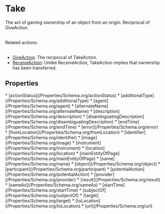   
# Take

The act of gaining ownership of an object from an origin. Reciprocal of GiveAction.<br/><br/>

Related actions:<br/><br/>

<ul>
<li><a class="localLink" href="/GiveAction">GiveAction</a>: The reciprocal of TakeAction.</li>
<li><a class="localLink" href="/ReceiveAction">ReceiveAction</a>: Unlike ReceiveAction, TakeAction implies that ownership has been transferred.</li>
</ul>

## Properties

<Grid>
* [actionStatus](/Properties/Schema.org/actionStatus)
* [additionalType](/Properties/Schema.org/additionalType)
* [agent](/Properties/Schema.org/agent)
* [alternateName](/Properties/Schema.org/alternateName)
* [description](/Properties/Schema.org/description)
* [disambiguatingDescription](/Properties/Schema.org/disambiguatingDescription)
* [endTime](/Properties/Schema.org/endTime)
* [error](/Properties/Schema.org/error)
* [fromLocation](/Properties/Schema.org/fromLocation)
* [identifier](/Properties/Schema.org/identifier)
* [image](/Properties/Schema.org/image)
* [instrument](/Properties/Schema.org/instrument)
* [location](/Properties/Schema.org/location)
* [mainEntityOfPage](/Properties/Schema.org/mainEntityOfPage)
* [name](/Properties/Schema.org/name)
* [object](/Properties/Schema.org/object)
* [participant](/Properties/Schema.org/participant)
* [potentialAction](/Properties/Schema.org/potentialAction)
* [provider](/Properties/Schema.org/provider)
* [result](/Properties/Schema.org/result)
* [sameAs](/Properties/Schema.org/sameAs)
* [startTime](/Properties/Schema.org/startTime)
* [subjectOf](/Properties/Schema.org/subjectOf)
* [target](/Properties/Schema.org/target)
* [toLocation](/Properties/Schema.org/toLocation)
* [url](/Properties/Schema.org/url)
</Grid>

